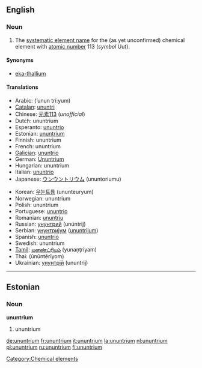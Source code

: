 ==English==
{{elements|Uut|ununbium|Uub|ununquadium|Uuq}}

===Noun===
{{en-noun|-}}
{{wikipedia}}

# The [[systematic element name]] for the (as yet unconfirmed) chemical element with [[atomic number]] 113 (''symbol'' Uut).

====Synonyms====
*[[eka-thallium]]

====Translations====
{{top}}
*Arabic: {{ARchar|[[أنون تريوم]]}} (’unun trí:yum) {{m}}
*[[Catalan]]: [[ununtri]] {{m}}
*Chinese: [[元素113]] (''unofficial'')
*Dutch: ununtrium {{n}}
*Esperanto: [[ununtrio]]
*Estonian: [[#Estonian|ununtrium]]
*Finnish: ununtrium
*French: ununtrium {{m}}
*[[Galician]]: [[ununtrio]] {{m}}
*German: [[Ununtrium]] {{n}}
*Hungarian: ununtrium
*Italian: [[ununtrio]] {{m}}
*Japanese: [[ウンウントリウム]] (ununtoriumu)
{{mid}}
*Korean: [[우눈트륨]] (ununteuryum)
*Norwegian: ununtrium
*Polish: ununtrium {{m}}
*Portuguese: [[ununtrio]] {{m}}
*Romanian: [[ununtriu]] {{n}}
*Russian: [[унунтрий]] (unúntrij) {{m}}
*Serbian: [[унунтријум]] ([[ununtrijum]]) {{m}}
*Spanish: [[ununtrio]] {{m}}
*Swedish: ununtrium
*[[Tamil]]: [[யுனண்ட்ரியம்]] (yunaņţriyam)
*Thai: {{THchar|[[อูนอูนเทรียม]]}} (ūnūntērīyom)
*Ukrainian: [[унунтрій]] (ununtrij) {{m}}
{{bottom}}

[[Category:Chemical elements]]

----

==Estonian==

===Noun===
'''ununtrium'''

# ununtrium {{et-chemical element}}

[[de:ununtrium]]
[[fr:ununtrium]]
[[it:ununtrium]]
[[la:ununtrium]]
[[nl:ununtrium]]
[[pl:ununtrium]]
[[ru:ununtrium]]
[[fi:ununtrium]]